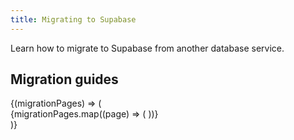 ```yaml
---
title: Migrating to Supabase
---
```


Learn how to migrate to Supabase from another database service.

## Migration guides

<NavData data="migrationPages">
  {(migrationPages) => (
    <div className="grid grid-cols-[repeat(auto-fit,minmax(200px,1fr))] gap-6 mb-6 not-prose">
      {migrationPages.map((page) => (
        <Link href={`${page.url}`} key={page.url} passHref>
          <GlassPanel title={page.name} background={false} className="[&>div]:p-4" />
        </Link>
      ))}
    </div>
  )}
</NavData>
